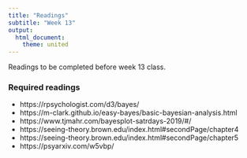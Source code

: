 ```yaml
---
title: "Readings"
subtitle: "Week 13"
output: 
  html_document: 
    theme: united
---
```


Readings to be completed before week 13 class. 

### Required readings

- https://rpsychologist.com/d3/bayes/
- https://m-clark.github.io/easy-bayes/basic-bayesian-analysis.html
- https://www.tjmahr.com/bayesplot-satrdays-2019/#/
- https://seeing-theory.brown.edu/index.html#secondPage/chapter4
- https://seeing-theory.brown.edu/index.html#secondPage/chapter5
- https://psyarxiv.com/w5vbp/
